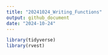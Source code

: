 ```yaml
---
title: "20241024_Writing_Functions"
output: github_document
date: "2024-10-24"
---
```


```r
library(tidyverse)
library(rvest)
```

